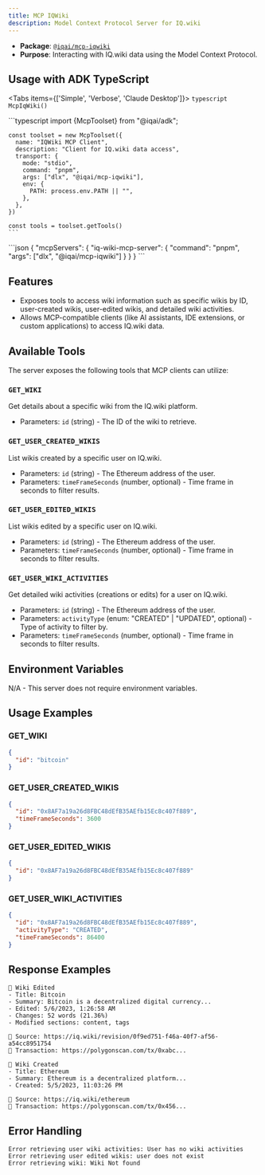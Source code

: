 ```yaml
---
title: MCP IQWiki
description: Model Context Protocol Server for IQ.wiki
---
```



- **Package**: [`@iqai/mcp-iqwiki`](https://www.npmjs.com/package/@iqai/mcp-iqwiki)
- **Purpose**: Interacting with IQ.wiki data using the Model Context Protocol.

## Usage with ADK TypeScript

<Tabs items={['Simple', 'Verbose', 'Claude Desktop']}>
  <Tab value="Simple">
    ```typescript
    McpIqWiki()
    ```
  </Tab>

  <Tab value="Verbose">
    ```typescript
    import {McpToolset} from "@iqai/adk";

    const toolset = new McpToolset({
      name: "IQWiki MCP Client",
      description: "Client for IQ.wiki data access",
      transport: {
        mode: "stdio",
        command: "pnpm",
        args: ["dlx", "@iqai/mcp-iqwiki"],
        env: {
          PATH: process.env.PATH || "",
        },
      },
    })

    const tools = toolset.getTools()
    ```
  </Tab>

  <Tab value="Claude Desktop">
    ```json
    {
      "mcpServers": {
        "iq-wiki-mcp-server": {
          "command": "pnpm",
          "args": ["dlx", "@iqai/mcp-iqwiki"]
        }
      }
    }
    ```
  </Tab>
</Tabs>


## Features

- Exposes tools to access wiki information such as specific wikis by ID, user-created wikis, user-edited wikis, and detailed wiki activities.
- Allows MCP-compatible clients (like AI assistants, IDE extensions, or custom applications) to access IQ.wiki data.

## Available Tools

The server exposes the following tools that MCP clients can utilize:

### `GET_WIKI`
Get details about a specific wiki from the IQ.wiki platform.

- Parameters: `id` (string) - The ID of the wiki to retrieve.

### `GET_USER_CREATED_WIKIS`
List wikis created by a specific user on IQ.wiki.

- Parameters: `id` (string) - The Ethereum address of the user.
- Parameters: `timeFrameSeconds` (number, optional) - Time frame in seconds to filter results.

### `GET_USER_EDITED_WIKIS`
List wikis edited by a specific user on IQ.wiki.

- Parameters: `id` (string) - The Ethereum address of the user.
- Parameters: `timeFrameSeconds` (number, optional) - Time frame in seconds to filter results.

### `GET_USER_WIKI_ACTIVITIES`
Get detailed wiki activities (creations or edits) for a user on IQ.wiki.

- Parameters: `id` (string) - The Ethereum address of the user.
- Parameters: `activityType` (enum: "CREATED" | "UPDATED", optional) - Type of activity to filter by.
- Parameters: `timeFrameSeconds` (number, optional) - Time frame in seconds to filter results.

## Environment Variables

N/A - This server does not require environment variables.

## Usage Examples

### GET_WIKI

```json
{
  "id": "bitcoin"
}
```

### GET_USER_CREATED_WIKIS

```json
{
  "id": "0x8AF7a19a26d8FBC48dEfB35AEfb15Ec8c407f889",
  "timeFrameSeconds": 3600
}
```

### GET_USER_EDITED_WIKIS

```json
{
  "id": "0x8AF7a19a26d8FBC48dEfB35AEfb15Ec8c407f889"
}
```

### GET_USER_WIKI_ACTIVITIES

```json
{
  "id": "0x8AF7a19a26d8FBC48dEfB35AEfb15Ec8c407f889",
  "activityType": "CREATED",
  "timeFrameSeconds": 86400
}
```

## Response Examples

```
📜 Wiki Edited
- Title: Bitcoin
- Summary: Bitcoin is a decentralized digital currency...
- Edited: 5/6/2023, 1:26:58 AM
- Changes: 52 words (21.36%)
- Modified sections: content, tags

🔗 Source: https://iq.wiki/revision/0f9ed751-f46a-40f7-af56-a54cc8951754
🔗 Transaction: https://polygonscan.com/tx/0xabc...

📜 Wiki Created
- Title: Ethereum
- Summary: Ethereum is a decentralized platform...
- Created: 5/5/2023, 11:03:26 PM

🔗 Source: https://iq.wiki/ethereum
🔗 Transaction: https://polygonscan.com/tx/0x456...
```

## Error Handling

```
Error retrieving user wiki activities: User has no wiki activities
Error retrieving user edited wikis: user does not exist
Error retrieving wiki: Wiki Not found
```